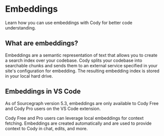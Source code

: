 # Embeddings

<p className="subtitle">Learn how you can use embeddings with Cody for better code understanding.</p>

## What are embeddings?

Embeddings are a semantic representation of text that allows you to create a search index over your codebase. Cody splits your codebase into searchable chunks and sends them to an external service specified in your site's configuration for embedding. The resulting embedding index is stored in your local hard drive.

## Embeddings in VS Code

<Callout type= "info">As of Sourcegraph version 5.3, embeddings are only available to Cody Free and Cody Pro users on the VS Code extension.</Callout>

Cody Free and Pro users can leverage local embeddings for context fetching. Embeddings are created automatically and are used to provide context to Cody in chat, edits, and more.

